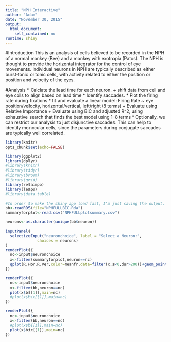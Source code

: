 ```yaml
---
title: "NPH Interactive"
author: "Adam"
date: "November 30, 2015"
output:
  html_document:
    self_contained: no
runtime: shiny
---
```


#Introduction
This is an analysis of cells believed to be recorded in the NPH of a normal monkey (Bee) and a monkey with exotropia (Patos). The NPH is thought to provide the horizontal integrator for the control of eye movements. Individual neurons in NPH are typically described as either burst-tonic or tonic cells, with activity related to either the position or position and velocity of the eyes. 

#Analysis
* Calclate the lead time for each neuron.
+ shift data from cell and eye coils to align based on lead time
* Identify saccades.
* Plot the firing rate during fixations
* fit and evaluate a linear model: Firing Rate ~ eye position/velocity, horizontal/vertical, left/right (8 terms)
+ Evaluate using Relative Importance
+ Evaluate using BIC and adjusted R^2, using exhaustive search that finds the best model using 1-8 terms
* Optionally, we can restrict our analysis to just disjunctive saccades. This can help to identify monocular cells, since the parameters during conjugate saccades are typically well correlated.


```r
library(knitr)
opts_chunk$set(echo=FALSE)
```

```r

library(ggplot2)
library(dplyr)
#library(knitr)
#library(tidyr)
#library(broom)
#library(grid)
library(relaimpo)
library(leaps)
#library(data.table)

```


```R
#In order to make the shiny app load fast, I'm just saving the output. See BoostrapSaccades.Rmd for the actual analysis.
bb<-readRDS(file="NPHFULLBIC.Rda")
summaryforplot<-read.csv("NPHFULLplotsummary.csv")

neurons<-as.character(unique(bb$neuron))

inputPanel(
  selectizeInput("neuronchoice", label = "Select a Neuron:",
              choices = neurons)
)
renderPlot({
  nc<-input$neuronchoice
  x<-filter(summaryforplot,neuron==nc)
  qplot(R.Hor,R.Ver,color=meanfr,data=filter(x,s<0,dur>200))+geom_point(size=4)+ggtitle("Mean Firing Rate During Fixation")
})

renderPlot({
  nc<-input$neuronchoice
  x<-filter(bb,neuron==nc)
  plot(x$b[[1]],main=nc)
  #plot(x$bic[[1]],main=nc)
})

renderPlot({
  nc<-input$neuronchoice
  x<-filter(bb,neuron==nc)
  #plot(x$b[[1]],main=nc)
  plot(x$bic[[1]],main=nc)
})

```


